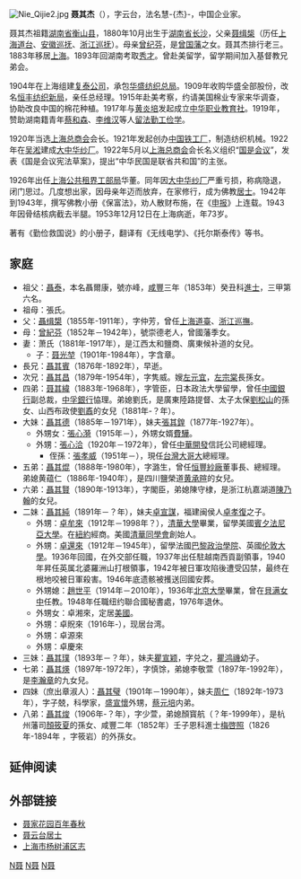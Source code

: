 {{noteTA
|1=其杰
}}
[[File:Nie_Qijie2.jpg|thumb]]
'''聂其杰'''（{{bd|1880年|10月|1953年|12月12日}}），字云台，法名慧-{杰}-，中国企业家。

聂其杰祖籍[[湖南省|湖南省]][[衡山县|衡山县]]，1880年10月出生于[[湖南省|湖南省]][[长沙|长沙]]，父亲[[聂缉椝|聂缉椝]]（历任[[上海道台|上海道台]]、[[安徽巡抚|安徽巡抚]]、[[浙江巡抚|浙江巡抚]]）。母亲[[曾纪芬|曾纪芬]]，是[[曾国藩|曾国藩]]之女。聂其杰排行老三。1883年移居[[上海|上海]]。1893年回湖南考取[[秀才|秀才]]。曾赴美留学，留学期间加入基督教兄弟会。

1904年在上海组建[[复泰公司|复泰公司]]，承包[[华盛纺织总局|华盛纺织总局]]。1909年收购华盛全部股份，改名[[恒丰纺织新局|恒丰纺织新局]]，亲任总经理。1915年赴美考察，约请美国棉业专家来华调查，协助改良中国的棉花种植。1917年与[[黄炎培|黄炎培]]发起成立[[中华职业教育社|中华职业教育社]]。1919年，赞助湖南籍青年[[蔡和森|蔡和森]]、[[李维汉|李维汉]]等人[[留法勤工俭学|留法勤工俭学]]。

1920年当选[[上海总商会|上海总商会]]会长。1921年发起创办[[中国铁工厂|中国铁工厂]]，制造纺织机械。1922年在[[吴淞|吴淞]]建成[[大中华纱厂|大中华纱厂]]。1922年5月以[[上海总商会|上海总商会]]会长名义组织“[[国是会议|国是会议]]”，发表《国是会议宪法草案》，提出“中华民国是联省共和国”的主张。

1926年出任[[上海公共租界工部局|上海公共租界工部局]]华董。同年因[[大中华纱厂|大中华纱厂]]严重亏损，称病隐退，闭门思过。几度想出家，因母亲年迈而放弃，在家修行，成为佛教[[居士|居士]]。1942年到1943年，撰写佛教小册《保富法》，劝人散财布施，在《[[申报|申报]]》上连载。1943年因骨结核病截去半腿。1953年12月12日在上海病逝，年73岁。

著有《勤俭救国说》的小册子，翻译有《无线电学》、《托尔斯泰传》等书。

==家庭==
*祖父：[[聶泰|聶泰]]，本名聶爾康，號亦峰，[[咸豐|咸豐]]三年（1853年）癸丑科[[進士|進士]]，三甲第六名。
*祖母：張氏。
*父：[[聶缉槼|聶缉槼]]（1855年-1911年），字仲芳，曾任[[上海道臺|上海道臺]]、[[浙江巡撫|浙江巡撫]]。
*母：[[曾紀芬|曾紀芬]]（1852年－1942年），號崇德老人，曾國藩季女。
*妻：萧氏（1881年-1917年），是江西太和鹽商、廣東候补道的女兒。
**子：[[聂光堃|聂光堃]]（1901年-1984年），字含章。
*長兄：[[聶其賓|聶其賓]]（1876年-1892年），早逝。
*次兄：[[聶其昌|聶其昌]]（1879年-1954年），字隽威。嫂[[左元宜|左元宜]]，[[左宗棠|左宗棠]]長孫女。
*四弟：[[聂其緯|聂其緯]]（1883年-1968年），字管臣，日本政法大學留學，曾任[[中國銀行|中國銀行]]副总裁，[[中孚銀行|中孚銀行]]恊理。弟媳劉氏，是廣東陸路提督、太子太保[[劉松山|劉松山]]的孫女、山西布政使[[劉鼒|劉鼒]]的女兒（1881年-？年）。
*大妹：[[聶其德|聶其德]]（1885年－1971年），妹夫[[張其鍠|張其鍠]]（1877年-1927年）。
**外甥女：[[張心漪|張心漪]]（1915年－），外甥女婿[[費驊|費驊]]。
**外甥：[[張心洽|張心洽]]（1920年－1972年），曾任[[中華開發|中華開發]]信託公司總經理。
***侄孫：[[張孝威|張孝威]]（1951年－），現任[[台灣大哥大|台灣大哥大]]總經理。
*五弟：[[聶其焜|聶其焜]]（1888年-1980年），字潞生，曾任[[恒豐紗廠|恒豐紗廠]]董事長、總經理。弟媳黄蕴仁（1886年-1940年），是四川鹽榮道[[黄承暄|黄承暄]]的女兒。
*六弟：[[聶其賢|聶其賢]]（1890年-1913年），字閣臣，弟媳陳守棣，是浙江杭嘉湖道[[陳乃翰|陳乃翰]]的女兒。
*二妹：[[聶其純|聶其純]]（1891年－？年），妹夫[[卓宣謀|卓宣謀]]，福建闽侯人[[卓孝復|卓孝復]]之子。
**外甥：[[卓牟來|卓牟來]]（1912年－1998年？），[[清華大學|清華大學]]畢業，留學美國[[賓夕法尼亞大學|賓夕法尼亞大學]]。在[[紐約|紐約]]經商。美國[[清華同學會|清華同學會]]創始人。
**外甥：[[卓還來|卓還來]]（1912年－1945年），留學法國[[巴黎政治學院|巴黎政治學院]]、英國[[伦敦大學|伦敦大學]]。1936年回國，在外交部任職，1937年出任駐越南西貢副領事，1940年昇任英属北婆羅洲山打根領事，1942年被日軍攻陷後遭受囚禁，最终在根地咬被日軍殺害。1946年底遗骸被擭送回國安葬。
**外甥媳：[[趙世平|趙世平]]（1914年－2010年），1936年[[北京大學|北京大學]]畢業，曾在[[貝满女中|貝满女中]]任教。1948年任職纽约聯合國秘書處，1976年退休。
**外甥女：卓湘來，定居[[美國|美國]]。
**外甥：卓貺來（1916年-），现居台湾。
**外甥：卓源來
**外甥：卓慶來
*三妹：[[聶其璞|聶其璞]]（1893年－？年），妹夫[[瞿宣颖|瞿宣颖]]，字兑之，[[瞿鸿禨|瞿鸿禨]]幼子。
*七弟：[[聶其煐|聶其煐]]（1897年-1972年），字慎馀，弟媳李敬萱（1897年-1992年），是[[李瀚章|李瀚章]]的九女兒。
*四妹（庶出章淑人）：[[聶其璧|聶其璧]]（1901年－1990年），妹夫[[周仁|周仁]]（1892年-1973年），字子兢，科學家，[[盛宣懷|盛宣懷]]外甥，[[蔡元培|蔡元培]]内弟。
*八弟：[[聶其焌|聶其焌]]（1906年-？年），字少萱，弟媳顏寳航（？年-1999年），是杭州藩司[[顏筱夏|顏筱夏]]的孫女、咸豐二年（1852年）壬子恩科進士[[梅啓照|梅啓照]]（1826年-1894年 ，字筱岩）的外孫女。

==延伸阅读==
{{Wikisource further reading}}

==外部链接==
* [http://www.cnniew.com/nbjy/ShowArticle.asp?ArticleID=876 聂家花园百年春秋]{{dead link|date=2018年4月 |bot=InternetArchiveBot |fix-attempted=yes }}
* [http://www.china2551.org/Article/fjrw/j/200710/1649.html 聂云台居士]
* [http://222.73.11.161:8088/website/contentDetail.jsp?ct_id=2257&sj_id=338 上海市杨树浦区志]{{dead link|date=2018年4月 |bot=InternetArchiveBot |fix-attempted=yes }}

[[Category:衡山人|N聂]]
[[Category:中国企业家|N聂]]
[[Category:上海历史|N聂]]